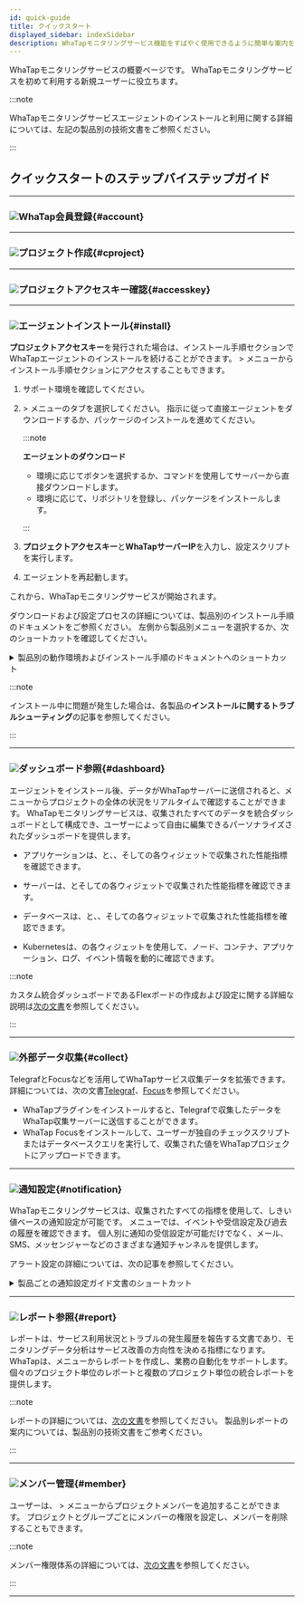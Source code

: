 ```yaml
---
id: quick-guide
title: クイックスタート
displayed_sidebar: indexSidebar
description: WhaTapモニタリングサービス機能をすばやく使用できるように簡単な案内を提供します。
---
```


WhaTapモニタリングサービスの概要ページです。 WhaTapモニタリングサービスを初めて利用する新規ユーザーに役立ちます。

:::note

WhaTapモニタリングサービスエージェントのインストールと利用に関する詳細については、左記の製品別の技術文書をご参照ください。

:::

## クイックスタートのステップバイステップガイド

----

### ![](/img/number-01.png)WhaTap会員登録{#account}


<Createaccount />

----

### ![](/img/number-02.png)プロジェクト作成{#cproject}


<Createprojectintrov2 />

----

### ![](/img/number-03.png)プロジェクトアクセスキー確認{#accesskey}


<Accesskeyintro />

----

### ![](/img/number-04.png)エージェントインストール{#install}

**プロジェクトアクセスキー**を発行された場合は、インストール手順セクションでWhaTapエージェントのインストールを続けることができます。 <Cmdname sid="management" className="uitext" /> > <Cmdname sid="agent_installation" className="uitext" />メニューからインストール手順セクションにアクセスすることもできます。

1. サポート環境を確認してください。 

2. <Cmdname sid="management" className="uitext" /> > <Cmdname sid="agent_installation" className="uitext" />メニューの<Cmdname sid="JAVA-agent-setup-1-subject" className="uitext" />タブを選択してください。 指示に従って直接エージェントをダウンロードするか、パッケージのインストールを進めてください。

   :::note 

   **エージェントのダウンロード**

   - 環境に応じて<Cmdname sid="download" className="uitext" />ボタンを選択するか、コマンドを使用してサーバーから直接ダウンロードします。
   - 環境に応じて、リポジトリを登録し、パッケージをインストールします。

   :::

3. **プロジェクトアクセスキー**と**WhaTapサーバーIP**を入力し、設定スクリプトを実行します。  

4. エージェントを再起動します。 

これから、WhaTapモニタリングサービスが開始されます。 

ダウンロードおよび設定プロセスの詳細については、製品別のインストール手順のドキュメントをご参照ください。 左側から製品別メニューを選択するか、次のショートカットを確認してください。

<details>
<summary>製品別の動作環境およびインストール手順のドキュメントへのショートカット</summary>

- **Java**
  - [動作環境](java/supported-spec)
  - [エージェントインストール](java/install-agent)
- **PHP**
  - [動作環境](php/supported-spec)
  - [エージェントインストール](php/install-agent)
- **Node.js**
  - [動作環境](nodejs/supported-spec)
  - [エージェントインストール](nodejs/install-agent)
- **Python**
  - [動作環境](python/supported-spec)
  - [エージェントインストール](python/install-agent)
- **.NET**
  - [動作環境](dotnet/supported-spec)
  - [エージェントインストール](dotnet/install-agent)
- **Go**
  - [動作環境](golang/supported-spec)
  - [エージェントインストール](golang/install-agent)
- **Server**
  - [動作環境](server/supported-spec)
  - [エージェントインストール](server/install-agent)
- **Kubernetes**
  - [動作環境](kubernetes/supported-spec)
  - [エージェントインストール](kubernetes/install) 
- **PostgreSQL**
  - [動作環境](postgresql/monitoring-support)
  - [エージェントインストール](postgresql/install-agent)
- **Oracle**
  - [動作環境](oracle/monitoring-support)
  - [エージェントインストール](oracle/install-agent)
- **MySQL**
  - [動作環境](mysql/monitoring-support)
  - [エージェントインストール](mysql/install-agent)
- **SQL Server**
  - [動作環境](mssql/monitoring-support)
  - [エージェントインストール](mssql/install-agent)
- **Tibero**
  - [動作環境](tibero/monitoring-support)
  - [エージェントインストール](tibero/install-agent)
- **CUBRID**
  - [動作環境](cubrid/monitoring-support)
  - [エージェントインストール](cubrid/install-agent)
- **Altibase**
  - [動作環境](altibase/monitoring-support)
  - [エージェントインストール](altibase/install-agent)
- **Redis**
  - [動作環境](redis/monitoring-support)
  - [エージェントインストール](redis/install-agent)
- **MongoDB**
  - [動作環境](mongodb/monitoring-support)
  - [エージェントインストール](mongodb/install-agent)
- [URL](url/url-install)
- **クラウド** 
  - [Amazon ECS](amazon-ecs/install-agent)
  - [Amazon Cloudwatch](amazon-cloudwatch/install-agent)
  - [Azure Monitor](azure/install-agent)
  - [Naver Cloud Monitoring](ncloud/install-agent)
  - [Oracle Cloud Monitor](oracle-cloud/install-agent)
- [Log](log/log-function)

</details>

:::note

インストール中に問題が発生した場合は、各製品の**インストールに関するトラブルシューティング**の記事を参照してください。

:::

----

### ![](/img/number-05.png)ダッシュボード参照{#dashboard}

エージェントをインストール後、データがWhaTapサーバーに送信されると、<Cmdname sid="dashboard" className="uitext" />メニューからプロジェクトの全体の状況をリアルタイムで確認することができます。 WhaTapモニタリングサービスは、収集されたすべてのデータを統合ダッシュボードとして構成でき、ユーザーによって自由に編集できるパーソナライズされたダッシュボードを提供します。

- アプリケーションは、<Cmdname sid="app_dashboard" className="uitext" />と<Cmdname sid="transaction_map" className="uitext" />、<Cmdname sid="active_transaction" className="uitext" />、<Cmdname sid="application_topology" className="uitext" />そして<Cmdname sid="flexboard" className="uitext" />の各ウィジェットで収集された性能指標を確認できます。

  <Videos url="https://whatap-landing-resource.s3.ap-northeast-2.amazonaws.com/app-activeTransection.mp4" />

- サーバーは、<Cmdname sid="sms_resource_board" className="uitext" />と<Cmdname sid="sms_compound_eye" className="uitext" />そして<Cmdname sid="flexboard" className="uitext" />の各ウィジェットで収集された性能指標を確認できます。

  <Videos url="https://whatap-landing-resource.s3.ap-northeast-2.amazonaws.com/server-compound.mp4" />

- データベースは、<Cmdname sid="instance_list" className="uitext" />と<Cmdname sid="instance_monitoring" className="uitext" />、<Cmdname sid="multi_instance_monitoring" className="uitext" />、<Cmdname sid="slow_query" className="uitext" />そして<Cmdname sid="flexboard" className="uitext" />の各ウィジェットで収集された性能指標を確認できます。

  <Videos url="https://img.whatap.io/23/11/06/031831DB_prd.mp4" />

- Kubernetesは、<Cmdname sid="containerMap" className="uitext" />の各ウィジェットを使用して、ノード、コンテナ、アプリケーション、ログ、イベント情報を動的に確認できます。

  <Videos url="https://img.whatap.io/23/11/06/022318en_kubernetes_.mp4" />

:::note

カスタム統合ダッシュボードであるFlexボードの作成および設定に関する詳細な説明は[次の文書](java/flex-board)を参照してください。

:::

----

### ![](/img/number-06.png)外部データ収集{#collect}

TelegrafとFocusなどを活用してWhaTapサービス収集データを拡張できます。 詳細については、次の文書[Telegraf](telegraf/introduction.mdx)、[Focus](focus/introduction.mdx)を参照してください。

- WhaTapプラグインをインストールすると、Telegrafで収集したデータをWhaTap収集サーバーに送信することができます。
- WhaTap Focusをインストールして、ユーザーが独自のチェックスクリプトまたはデータベースクエリを実行して、収集された値をWhaTapプロジェクトにアップロードできます。

----

### ![](/img/ic-number-07.svg)通知設定{#notification}

WhaTapモニタリングサービスは、収集されたすべての指標を使用して、しきい値ベースの通知設定が可能です。 <Cmdname sid="event_statistic" className="uitext" />メニューでは、イベントや受信設定及び過去の履歴を確認できます。 個人別に通知の受信設定が可能だけでなく、メール、SMS、メッセンジャーなどのさまざまな通知チャンネルを提供します。 

アラート設定の詳細については、次の記事を参照してください。 

<details>
<summary>製品ごとの通知設定ガイド文書のショートカット</summary>

- [Java](java/apm-set-notice)
- [PHP](php/apm-set-notice)
- [Node.js](nodejs/apm-set-notice)
- [Python](python/apm-set-notice)
- [.NET](dotnet/apm-set-notice)
- [Go](golang/apm-set-notice)
- [Server](server/set-notice)
- [PostgreSQL](postgresql/set-notice)
- [Oracle](oracle/set-notice)
- [MySQL](mysql/set-notice)
- [SQL Server](mssql/set-notice)
- [Tibero](tibero/set-notice)
- [CUBRID](cubrid/set-notice)
- [Altibase](altibase/set-notice)
- [Redis](redis/set-notice)
- [MongoDB](mongodb/set-notice) 
- [Kubernetes](kubernetes/set-notice)
- [URL](url/url-event)
- [Amazon CloudWatch](amazon-cloudwatch/set-notice)
- [Amazon ECS](amazon-ecs/set-notice)
- [Azure Monitor](azure/set-notice)
- [Naver Cloud Monitoring](ncloud/set-notice)
- [Oracle Cloudd Monitor](oracle-cloud/set-notice)
- [Log](log/set-notice)

</details>

----

### ![](/img/ic-number-08.svg)レポート参照{#report}

レポートは、サービス利用状況とトラブルの発生履歴を報告する文書であり、モニタリングデータ分析はサービス改善の方向性を決める指標になります。 WhaTapは、<Cmdname sid="report" className="uitext" />メニューからレポートを作成し、業務の自動化をサポートします。 個々のプロジェクト単位のレポートと複数のプロジェクト単位の統合レポートを提供します。

:::note

レポートの詳細については、[次の文書](java/report-intro)を参照してください。 製品別レポートの案内については、製品別の技術文書をご参考ください。

:::

----

### ![](/img/ic-number-09.svg)メンバー管理{#member}

ユーザーは、<Cmdname sid="management" className="uitext" /> > <Cmdname sid="project_member" className="uitext" />メニューからプロジェクトメンバーを追加することができます。 プロジェクトとグループごとにメンバーの権限を設定し、メンバーを削除することもできます。  

:::note

メンバー権限体系の詳細については、[次の文書](project/project-structure#project-auth)を参照してください。

:::

----
